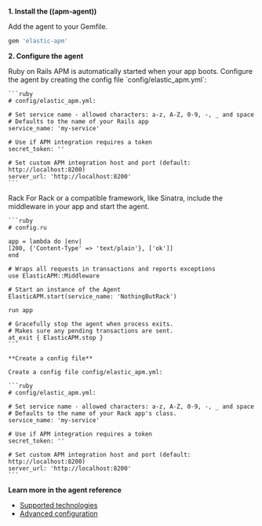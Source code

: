 
**1. Install the ((apm-agent))**

Add the agent to your Gemfile.

```ruby
gem 'elastic-apm'
```

**2. Configure the agent**

<DocDefList>
  <DocDefTerm>Ruby on Rails</DocDefTerm>
  <DocDefDescription>
    APM is automatically started when your app boots.
    Configure the agent by creating the config file `config/elastic_apm.yml`:

    ```ruby
    # config/elastic_apm.yml:

    # Set service name - allowed characters: a-z, A-Z, 0-9, -, _ and space
    # Defaults to the name of your Rails app
    service_name: 'my-service'

    # Use if APM integration requires a token
    secret_token: ''

    # Set custom APM integration host and port (default: http://localhost:8200)
    server_url: 'http://localhost:8200'
    ```
  </DocDefDescription>

  <DocDefTerm>Rack</DocDefTerm>
  <DocDefDescription>
    For Rack or a compatible framework, like Sinatra, include the middleware in your app and start the agent.

    ```ruby
    # config.ru

    app = lambda do |env|
    [200, {'Content-Type' => 'text/plain'}, ['ok']]
    end

    # Wraps all requests in transactions and reports exceptions
    use ElasticAPM::Middleware

    # Start an instance of the Agent
    ElasticAPM.start(service_name: 'NothingButRack')

    run app

    # Gracefully stop the agent when process exits.
    # Makes sure any pending transactions are sent.
    at_exit { ElasticAPM.stop }
    ```

    **Create a config file**

    Create a config file config/elastic_apm.yml:

    ```ruby
    # config/elastic_apm.yml:

    # Set service name - allowed characters: a-z, A-Z, 0-9, -, _ and space
    # Defaults to the name of your Rack app's class.
    service_name: 'my-service'

    # Use if APM integration requires a token
    secret_token: ''

    # Set custom APM integration host and port (default: http://localhost:8200)
    server_url: 'http://localhost:8200'
    ```
  </DocDefDescription>
</DocDefList>

**Learn more in the agent reference**

* [Supported technologies](((apm-ruby-ref-v))/supported-technologies.html)
* [Advanced configuration](((apm-ruby-ref-v))/configuration.html)
